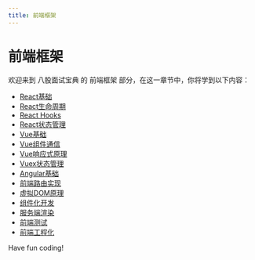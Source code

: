 ```yaml
---
title: 前端框架
---
```


# 前端框架

欢迎来到 八股面试宝典 的 前端框架 部分，在这一章节中，你将学到以下内容：

- [React基础](./0-react-basics.mdx)
- [React生命周期](./1-react-lifecycle.mdx)
- [React Hooks](./2-react-hooks.mdx)
- [React状态管理](./3-react-state-management.mdx)
- [Vue基础](./4-vue-basics.mdx)
- [Vue组件通信](./5-vue-component-communication.mdx)
- [Vue响应式原理](./6-vue-responsive-principle.mdx)
- [Vuex状态管理](./7-vuex-state-management.mdx)
- [Angular基础](./8-angular-basics.mdx)
- [前端路由实现](./9-front-end-routing-implementation.mdx)
- [虚拟DOM原理](./10-virtual-dom-principle.mdx)
- [组件化开发](./11-component-based-development.mdx)
- [服务端渲染](./12-server-side-rendering.mdx)
- [前端测试](./13-front-end-testing.mdx)
- [前端工程化](./14-front-end-engineering.mdx)

Have fun coding!